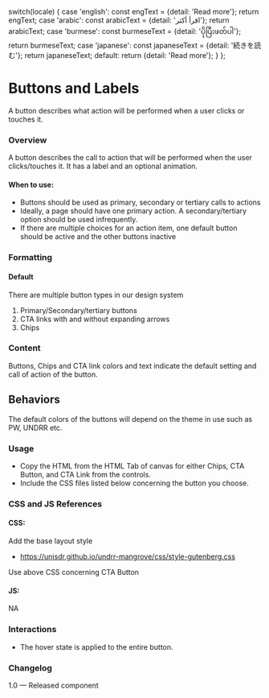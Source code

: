 
  switch(locale) {
    case 'english': const engText = {detail: 'Read more'}; return engText;
    case 'arabic': const arabicText = {detail: 'اقرأ أكثر'}; return arabicText;
    case 'burmese': const burmeseText = {detail: 'ပိုပြီးဖတ်ပါ'}; return burmeseText;
    case 'japanese': const japaneseText = {detail: '続きを読む'}; return japaneseText;
    default:
      return {detail: 'Read more'};
  }
};

<Meta of={CtaButtonStories} />

# Buttons and Labels

A button describes what action will be performed when a user clicks or touches it.

### Overview

A button describes the call to action that will be performed when the user clicks/touches it. It has a label and an optional animation.

#### When to use:

* Buttons should be used as primary, secondary or tertiary calls to actions
* Ideally, a page should have one primary action. A secondary/tertiary option should be used infrequently.
* If there are multiple choices for an action item, one default button should be active and the other buttons inactive

### Formatting

#### Default

There are multiple button types in our design system

1. Primary/Secondary/tertiary buttons
2. CTA links with and without expanding arrows
3. Chips

### Content

Buttons, Chips and CTA link colors and text indicate the default setting and call of action of the button.

## Behaviors

The default colors of the buttons will depend on the theme in use such as PW, UNDRR etc.

<Canvas />

### Usage

* Copy the HTML from the HTML Tab of canvas for either Chips, CTA Button, and CTA Link from the controls.
* Include the CSS files listed below concerning the button you choose.

### CSS and JS References

#### CSS:

Add the base layout style

* https://unisdr.github.io/undrr-mangrove/css/style-gutenberg.css

Use above CSS concerning CTA Button

#### JS:

NA

### Interactions

* The hover state is applied to the entire button.

### Changelog

1.0 — Released component
